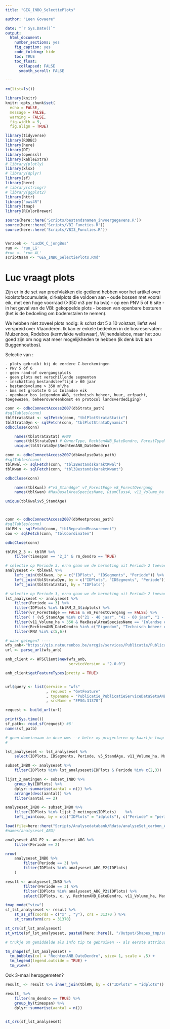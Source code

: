 ```yaml
---
title: "GEG_INBO_SelectiePlots"

author: "Leen Govaere"

date: "`r Sys.Date()`"
output:
  html_document:
    number_sections: yes
    fig_caption: yes
    code_folding: hide
    toc: TRUE
    toc_float:
      collapsed: FALSE
      smooth_scroll: FALSE

---
```






```r
rm(list=ls())

```

```r

library(knitr)
knitr::opts_chunk$set(
  echo = FALSE,
  message = FALSE,
  warning = FALSE, 
  fig.width = 9,
  fig.align = TRUE)

library(tidyverse)
library(RODBC)
library(here)
library(DT)
library(openssl)
library(kableExtra)
# library(plotly)
library(xlsx)
# library(dplyr)
library(sf)
library(here)
# library(stringr)
# library(ggplot2)
library(httr)
library("ows4R")
library(tmap)
library(RColorBrewer)

source(here::here('Scripts/bestandsnamen_invoergegevens.R'))
source(here::here('Scripts/VBI_Functies.R'))
source(here::here('Scripts/VBI3_Functies.R'))


Verzoek <- 'LucDK_C_jongBos'
run <- 'run_LG'
#run <- 'run_AL'
scriptNaam <- "GEG_INBO_SelectiePlots.Rmd"

```

# Luc vraagt plots 

Zijn er in de set van proefvlakken die gediend hebben voor het artikel over koolstofaccumulatie, cirkelplots die voldoen aan
 - oude bossen met vooral eik, met een hoge voorraad (>350 m3 per ha bvb)
 - op een PNV 5 of 6 site
 - in het geval van de VBI: gekoppelde plots
 - bossen van openbare besturen (het is de bedoeling om bodemstalen te nemen).

We hebben niet zoveel plots nodig: ik schat dat 5 à 10 volstaat, liefst wel verspreid over Vlaanderen. Ik kan er enkele bedenken in de bosreservaten: Muizenbos, Rodebos (kernvlakte weliswaar), Wijnendalebos, maar het zou goed zijn om nog wat meer mogelijkheden te hebben (ik denk bvb aan Buggenhoutbos).

Selectie van :

    - plots gebruikt bij de eerdere C-berekeningen
    - PNV 5 of 6
    - geen rand-of overgangsplots
    - geen plots met verschillende segmenten
    - inschatting bestandsleeftijd > 60 jaar
    - bestandsvolume > 350 m³/ha
    - bms met grootste G is Inlandse eik
    - openbaar bos (eigendom ANB, technisch beheer, huur, erfpacht, toegewezen, beheerovereenkomst en protocol landsverdediging)
    

```r
conn <- odbcConnectAccess2007(dbStrata_path)
#sqlTables(conn)
tblStrataStat <- sqlFetch(conn, "tblPlotStrataStatic")
tblStrataDyn <- sqlFetch(conn, "tblPlotStrataDynamic")
odbcClose(conn)

    names(tblStrataStat) #PNV
    names(tblStrataDyn) # OwnerType, RechtenANB_DateDendro, ForestTypeMegaGroupCode
    unique(tblStrataDyn$RechtenANB_DateDendro)

conn <- odbcConnectAccess2007(dbAnalyseData_path)
#sqlTables(conn)
tblKwal <- sqlFetch(conn, "tbl2BestandskaraktKwal")
tblKwan <- sqlFetch(conn, "tbl3BestandskaraktKwant")

odbcClose(conn)

    names(tblKwal) #"v5_StandAge" v7_ForestEdge v8_ForestOvergang
    names(tblKwan) #MaxBasalAreaSpeciesName, DiamClass4, v11_Volume_ha TotalBasalArea

unique(tblKwal$v5_StandAge)



conn <- odbcConnectAccess2007(dbMeetproces_path)
#sqlTables(conn)
tblRM <- sqlFetch(conn, "tblRepeatedMeasurement")
coo <- sqlFetch(conn, "tblCoordinaten")

odbcClose(conn)
```





```r
tblRM_2_3 <- tblRM %>%
    filter(timespan == "2_3" & rm_dendro == TRUE)

# selectie op Periode 3, erna gaan we de hermeting uit Periode 2 toevoegen aan de analyseset
analyseset <- tblKwal %>%
    left_join(tblKwan, by = c("IDPlots", "IDSegments", "Periode")) %>%
    left_join(tblStrataDyn, by = c("IDPlots", "IDSegments", "Periode")) %>%
    left_join(tblStrataStat, by = "IDPlots") 

# selectie op Periode 3, erna gaan we de hermeting uit Periode 2 toevoegen aan de analyseset
lst_analyseset <- analyseset %>%
    filter(Periode == 3) %>%
    filter(IDPlots %in% tblRM_2_3$idplots) %>%
    filter(v7_ForestEdge == FALSE & v8_ForestOvergang == FALSE) %>%
    filter( ! (v5_StandAge %in% c("21 - 40 jaar", "41 - 60 jaar", "1 - 20 jaar"  ))) %>% # weglaten van plots die bij hermeting nog steeds jong zijn
    filter(v11_Volume_ha > 350 & MaxBasalAreaSpeciesName == 'Inlandse eik') %>%
    filter(RechtenANB_DateDendro %in% c("Eigendom", "Technisch beheer conform bosdecreet", "Huur", "Erfpacht", "Toegewezen obv RVV-Natuur", "Beheerovereenkomst", "Protocol landsverdediging")) %>%
    filter(PNV %in% c(5,6))
```


```r
# waar gelegen? ----
wfs_anb<-"https://gis.natuurenbos.be/arcgis/services/Publicatie/PublicatieServiceDataSetsANB/MapServer/WFSServer?request=GetCapabilities&service=WFS&version=2.0.0"
url <- parse_url(wfs_anb)

anb_client <- WFSClient$new(wfs_anb,
                            serviceVersion = "2.0.0")

anb_client$getFeatureTypes(pretty = TRUE)


url$query <- list(service = "wfs"
                  , request = "GetFeature"
                  , typename = "Publicatie_PublicatieServiceDataSetsANB:Inkleuring_RechtenANB"
                  , srsName = "EPSG:31370")

request <- build_url(url)

print(Sys.time())
sf_patb<- read_sf(request) #8'
names(sf_patb)

# geen domeinnaam in deze wms --> beter xy projecteren op kaartje tmap
#
```


```r
lst_analyseset <- lst_analyseset %>%
    select(IDPlots, IDSegments, Periode, v5_StandAge, v11_Volume_ha, MaxBasalAreaSpeciesName, RechtenANB_DateDendro, PNV) 
```

```r
subset_INBO <- analyseset %>%
    filter(IDPlots %in% lst_analyseset$IDPlots & Periode %in% c(2,3))

lijst_2_metingen <- subset_INBO %>%
    group_by(IDPlots) %>%
    dplyr::summarise(aantal = n()) %>%
    arrange(desc(aantal)) %>%
    filter(aantal == 2)

analyseset_INBO <- subset_INBO %>%
    filter(IDPlots %in% lijst_2_metingen$IDPlots)    %>%
    left_join(coo, by = c(c("IDPlots" = "idplots"), c("Periode" = "periode")))

```



```r
load(file=here::here("Scripts/Analysedatabank/Rdata/analyseSet_carbon_ABG.RData"))
#names(analyseset_ABG)

analyseset_ABG_P2 <- analyseset_ABG %>%
    filter(Periode == 2)

nrow(
    analyseset_INBO %>% 
        filter(Periode == 3) %>%
        filter(IDPlots %in% analyseset_ABG_P2$IDPlots)
    )

result <- analyseset_INBO %>% 
        filter(Periode == 3) %>%
        filter(IDPlots %in% analyseset_ABG_P2$IDPlots) %>%
        select(IDPlots, x, y, RechtenANB_DateDendro, v11_Volume_ha, MaxBasalAreaSpeciesName, PNV)
```


```r
tmap_mode("view")
sf_lst_analyseset <- result %>%
    st_as_sf(coords = c("x" , "y"), crs = 31370 ) %>%
    st_transform(crs = 31370)
```

```r

st_crs(sf_lst_analyseset)
st_write(sf_lst_analyseset, paste0(here::here(), "/Output/Shapes_tmp/subset_eik.shp"), append = FALSE)
```




```r
# trukje om gemiddelde als info tip te gebruiken -- als eerste attribuut zetten

tm_shape(sf_lst_analyseset) +
  tm_bubbles(col = "RechtenANB_DateDendro", size= 1, scale = .5) +
  tm_legend(legend.outside = TRUE) +
  tm_view()


```



Ook 3-maal heropgemeten? 

```r
result_ <- result %>% inner_join(tblRM, by = c("IDPlots" = "idplots"))

result_ %>% 
    filter(rm_dendro == TRUE) %>%
    group_by(timespan) %>%
    dplyr::summarise(aantal = n())
    
```

```r
st_crs(sf_lst_analyseset)
```


